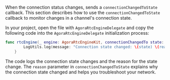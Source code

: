 <PlatformWrapper platform="ios">

When the connection status changes, <Vpd k="SDK" /> sends a `connectionChangedToState` callback. This section describes how to use the `connectionChangedToState` callback to monitor changes in a channel's connection state.

In your project, open the file with `AgoraRtcEngineDelegate` and copy the following code into the `AgoraRtcEngineDelegate` initialization process:

``` swift
func rtcEngine(_ engine: AgoraRtcEngineKit, connectionChangedTo state: AgoraConnectionState, reason: AgoraConnectionChangedReason) {
        LogUtils.log(message: "Connection state changed: \(state) \(reason)", level: .info)
    }
```

The code logs the connection state changes and the reason for the state change.
The `reason` parameter in `connectionChangedToState` explains why the connection state changed and helps you troubleshoot your network.

</PlatformWrapper>